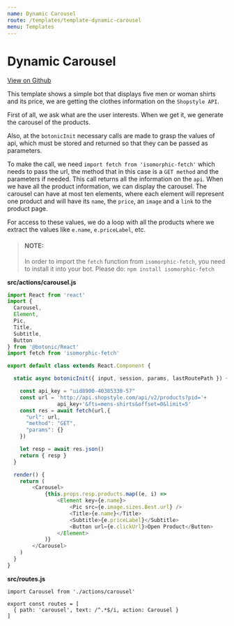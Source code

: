 ```yaml
---
name: Dynamic Carousel
route: /templates/template-dynamic-carousel
menu: Templates
---
```





# Dynamic Carousel

[View on Github](https://github.com/hubtype/botonic/tree/master/packages/botonic-cli/templates/dynamic-carousel)

This template shows a simple bot that displays five men or woman shirts and its price, we are getting the clothes information on the `Shopstyle API`.

First of all, we ask what are the user interests. When we get it, we generate the carousel of the products.

Also, at the `botonicInit` necessary calls are made to grasp the values of api, which must be stored and returned so that they can be passed as parameters. 

To make the call, we need `import fetch from 'isomorphic-fetch'` which needs to pass the url, the method that in this case is a `GET method` and the parameters if needed. This call returns all the information on the `api`.
When we have all the product information, we can display the carousel.
The carousel can have at most ten elements, where each element will represent one product and will have its `name`, the `price`, an `image` and a `link` to the product page.

For access to these values, we do a loop with all the products where we extract the values like `e.name`, `e.priceLabel`, etc.


> #### NOTE:
> In order to import the `fetch` function from `isomorphic-fetch`, you need to install it into your bot. Please do: `npm install isomorphic-fetch`

**src/actions/carousel.js**

```javascript
import React from 'react'
import { 
  Carousel,
  Element,
  Pic,
  Title,
  Subtitle,
  Button
} from '@botonic/React'
import fetch from 'isomorphic-fetch'

export default class extends React.Component {

  static async botonicInit({ input, session, params, lastRoutePath }) {

    const api_key = "uid8900-40385330-57"
    const url = 'http://api.shopstyle.com/api/v2/products?pid='+
    			api_key+'&fts=mens-shirts&offset=0&limit=5'
    const res = await fetch(url,{
      "url": url,
      "method": "GET",
      "params": {}
    })

    let resp = await res.json()
    return { resp }
  }

  render() {
    return (
        <Carousel>
            {this.props.resp.products.map((e, i) => 
                <Element key={e.name}>
                    <Pic src={e.image.sizes.Best.url} />
                    <Title>{e.name}</Title>
                    <Subtitle>{e.priceLabel}</Subtitle>
                    <Button url={e.clickUrl}>Open Product</Button>
                </Element>
            )}
        </Carousel>
    )
  }
}
```

**src/routes.js**

```
import Carousel from './actions/carousel'

export const routes = [
  { path: 'carousel', text: /^.*$/i, action: Carousel }
]

```

<div style={{display:"flex", justifyContent:"space-between"}}>
  <PrevButton title="Childs" href="/templates/childs" />
  <NextButton title="Human Handoff" href="/templates/template-human-handoff" />
</div>